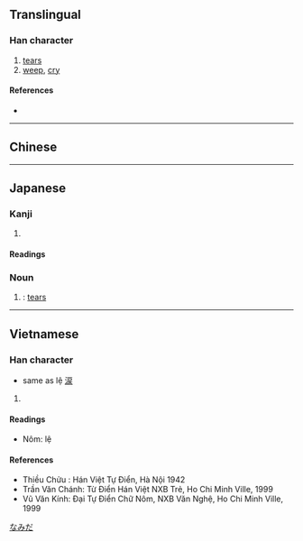 {{also|淚}}
{{character info/new}}
==Translingual==
{{Han simplified forms|淚|涙|泪}}

===Han character===
{{Han char|rn=85|rad=水|as=05|sn=8|four=|canj=EBU||ids=⿰氵目}}

# [[tear]]s
# [[weep]], [[cry]]

====References====
* {{Han ref|kx=0618.070|dkj=17318|hdz=31583.080|uh=6CEA|ud=27882}}

----

==Chinese==
{{zh-see|淚}}

----

==Japanese==

===Kanji===
{{ja-kanji|grade=|rs=水05}}

# {{alternative form of|涙|lang=ja}}

====Readings====
{{ja-readings
|goon=るい<るい<るゐ
|kanon=るい<るい<るゐ
|toon=れい
|kun=なみだ-
}}

===Noun===
{{ja-noun|なみだ}}

# {{alternative form of|涙|lang=ja}}: [[tears]]

[[Category:ja:Bodily fluids|なみだ]]

----

==Vietnamese==

===Han character===
{{vi-hantu|lệ|rs=水05}}

* same as lệ [[涙]]

# {{defn|lang=vi|sort=水05}}

====Readings====
* Nôm: lệ

====References====
* Thiều Chửu : Hán Việt Tự Điển, Hà Nội 1942
* Trần Văn Chánh: Từ Điển Hán Việt NXB Trẻ, Ho Chi Minh Ville, 1999
* Vũ Văn Kính: Đại Tự Điển Chữ Nôm, NXB Văn Nghệ, Ho Chi Minh Ville, 1999
